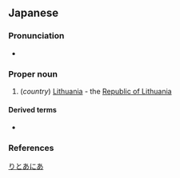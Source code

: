 ==Japanese==
{{wikipedia|lang=ja}}

===Pronunciation===
* {{ja-pron|リトアニア|acc=0|acc_ref=NHK}}

===Proper noun===
{{ja-pos|proper}}

# (''country'') [[Lithuania]] - the [[Republic of Lithuania]]

====Derived terms====
* {{ja-r|リトアニア語|^リトアニア-ご}}

===References===
<references/>

[[Category:ja:Countries of Europe|りとあにあ]]
